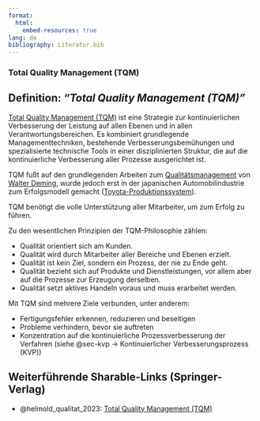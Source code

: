 ```yaml
---
format:
  html:
    embed-resources: true
lang: de
bibliography: Literatur.bib
---
```


<!-- -------------------------------------------------------------------------

                       Total Quality Management (TQM)

-------------------------------------------------------------------------- -->

### Total Quality Management (TQM) {#sec-tqm}

::: {.callout-tip}
## Definition: *"Total Quality Management (TQM)"*
[Total Quality Management (TQM)](https://de.wikipedia.org/wiki/Total-Quality-Management) ist eine Strategie zur kontinuierlichen Verbesserung der Leistung auf allen Ebenen und in allen Verantwortungsbereichen. Es kombiniert grundlegende Managementtechniken, bestehende Verbesserungsbemühungen und spezialisierte technische Tools in einer disziplinierten Struktur, die auf die kontinuierliche Verbesserung aller Prozesse ausgerichtet ist.
:::

TQM fußt auf den grundlegenden Arbeiten zum [Qualitätsmanagement](https://de.wikipedia.org/wiki/Qualit%C3%A4tsmanagement) von [Walter Deming](https://de.wikipedia.org/wiki/William_Edwards_Deming), wurde jedoch erst in der japanischen Automobilindustrie zum Erfolgsmodell gemacht ([Toyota-Produktionssystem](https://de.wikipedia.org/wiki/Toyota-Produktionssystem)). 

TQM benötigt die volle Unterstützung aller Mitarbeiter, um zum Erfolg zu führen.

Zu den wesentlichen Prinzipien der TQM-Philosophie zählen:

+ Qualität orientiert sich am Kunden.
+ Qualität wird durch Mitarbeiter aller Bereiche und Ebenen erzielt.
+ Qualität ist kein Ziel, sondern ein Prozess, der nie zu Ende geht.
+ Qualität bezieht sich auf Produkte und Dienstleistungen, vor allem aber auf die Prozesse zur Erzeugung derselben.
+ Qualität setzt aktives Handeln voraus und muss erarbeitet werden.

Mit TQM sind mehrere Ziele verbunden, unter anderem:

+ Fertigungsfehler erkennen, reduzieren und beseitigen
+ Probleme verhindern, bevor sie auftreten
+ Konzentration auf die kontinuierliche Prozessverbesserung der Verfahren (siehe @sec-kvp → Kontinuierlicher Verbesserungsprozess (KVP))


::: {.callout-tip}
## Weiterführende Sharable-Links (Springer-Verlag)
+ @helmold_qualitat_2023: [Total Quality Management (TQM)](https://rdcu.be/dJ5tF)

:::

<!-- -------------------------------------------------------------------------

                       Literaturempfehlung

-------------------------------------------------------------------------- -->

<!--
#### Literaturempfehlung

![@helmold_qualitat_2023: [Qualität neu denken](https://link.springer.com/book/10.1007/978-3-658-40220-4)](images/Helmold_Qualitaet_978-3-658-40220-4.webp){width=40%}
-->


